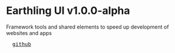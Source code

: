 # Earthling UI v1.0.0-alpha

Framework tools and shared elements to speed up development of websites and apps

<pre>
  <a href="https://github.com/sfrady20/earthling-ui">github</a>
</pre>
